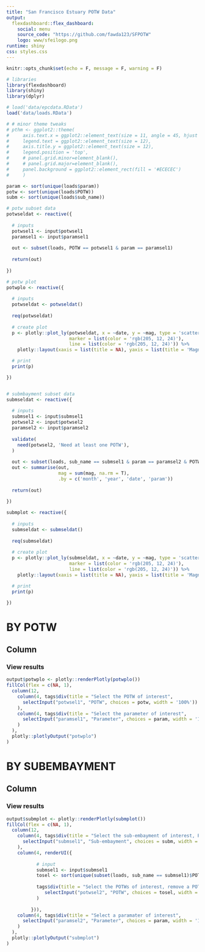 ```yaml
---
title: "San Francisco Estuary POTW Data"
output: 
  flexdashboard::flex_dashboard:
    social: menu
    source_code: "https://github.com/fawda123/SFPOTW"
    logo: www/sfeilogo.png
runtime: shiny
css: styles.css
---
```


```r
knitr::opts_chunk$set(echo = F, message = F, warning = F)

# libraries
library(flexdashboard)
library(shiny)
library(dplyr)

# load('data/epcdata.RData')
load('data/loads.RData')

# # minor theme tweaks
# pthm <- ggplot2::theme(
#     axis.text.x = ggplot2::element_text(size = 11, angle = 45, hjust = 1),
#     legend.text = ggplot2::element_text(size = 12), 
#     axis.title.y = ggplot2::element_text(size = 12),
#     legend.position = 'top',
#     # panel.grid.minor=element_blank(),
#     # panel.grid.major=element_blank(),
#     panel.background = ggplot2::element_rect(fill = '#ECECEC')
#     ) 

param <- sort(unique(loads$param))
potw <- sort(unique(loads$POTW))
subm <- sort(unique(loads$sub_name))
```

```r
# potw subset data
potwseldat <- reactive({
  
  # inputs
  potwsel1 <- input$potwsel1
  paramsel1 <- input$paramsel1
  
  out <- subset(loads, POTW == potwsel1 & param == paramsel1)
  
  return(out)
  
})

# potw plot
potwplo <- reactive({
  
  # inputs
  potwseldat <- potwseldat()
  
  req(potwseldat)
  
  # create plot
  p <- plotly::plot_ly(potwseldat, x = ~date, y = ~mag, type = 'scatter', mode = 'lines+markers',
                       marker = list(color = 'rgb(205, 12, 24)'), 
                       line = list(color = 'rgb(205, 12, 24)')) %>%
    plotly::layout(xaxis = list(title = NA), yaxis = list(title = 'Magnitude'))

  # print
  print(p)

})


# submbayment subset data
submseldat <- reactive({
  
  # inputs
  submsel1 <- input$submsel1
  potwsel2 <- input$potwsel2
  paramsel2 <- input$paramsel2
  
  validate(
    need(potwsel2, 'Need at least one POTW'),
  )
  
  out <- subset(loads, sub_name == submsel1 & param == paramsel2 & POTW %in% potwsel2)
  out <- summarise(out, 
                   mag = sum(mag, na.rm = T), 
                   .by = c('month', 'year', 'date', 'param'))
  
  return(out)
  
})

submplot <- reactive({
  
  # inputs
  submseldat <- submseldat()
  
  req(submseldat)
  
  # create plot
  p <- plotly::plot_ly(submseldat, x = ~date, y = ~mag, type = 'scatter', mode = 'lines+markers',
                       marker = list(color = 'rgb(205, 12, 24)'), 
                       line = list(color = 'rgb(205, 12, 24)')) %>%
    plotly::layout(xaxis = list(title = NA), yaxis = list(title = 'Magnitude'))

  # print
  print(p)

})
```


BY POTW
===========================================================

Column 
-----------------------------------------------------------------------

### View results

```r
output$potwplo <- plotly::renderPlotly(potwplo())
fillCol(flex = c(NA, 1),
  column(12, 
    column(4, tags$div(title = "Select the POTW of interest", 
      selectInput("potwsel1", "POTW", choices = potw, width = '100%'))
    ),
    column(4, tags$div(title = "Select the parameter of interest", 
      selectInput("paramsel1", "Parameter", choices = param, width = '100%'))
    )
  ),
  plotly::plotlyOutput("potwplo")
)
```

BY SUBEMBAYMENT
===========================================================

Column
-------------------------------------

### View results

```r
output$submplot <- plotly::renderPlotly(submplot())
fillCol(flex = c(NA, 1), 
  column(12, 
    column(4, tags$div(title = "Select the sub-embayment of interest, POTW selection will be filtered accordingly", 
      selectInput("submsel1", "Sub-embayment", choices = subm, width = '100%'))
    ),
    column(4, renderUI({
      
           # input
           submsel1 <- input$submsel1
           tosel <- sort(unique(subset(loads, sub_name == submsel1)$POTW))
           
           tags$div(title = "Select the POTWs of interest, remove a POTW by clicking and hitting backspace",
              selectInput("potwsel2", "POTW", choices = tosel, width = '100%', multiple = T, selected = tosel)
           )
           
         })),
    column(4, tags$div(title = "Select a paramater of interest", 
      selectInput("paramsel2", "Parameter", choices = param, width = '100%'))
    )
  ),
  plotly::plotlyOutput("submplot")
)
```

